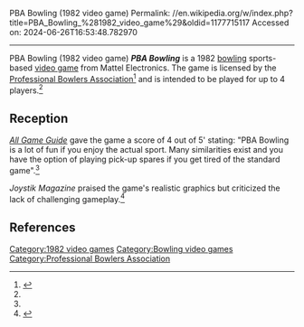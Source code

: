 PBA Bowling (1982 video game)
Permalink: //en.wikipedia.org/w/index.php?title=PBA_Bowling_%281982_video_game%29&oldid=1177715117
Accessed on: 2024-06-26T16:53:48.782970



------
PBA Bowling (1982 video game)
{{Short description|1982 video game}}
{{distinguish|PBA Bowling (1995 video game)}}
{{Infobox CVG
| title = PBA Bowling
| image = PBA Bowling 1982 video game cover.jpeg
| caption = 
| developer = Mattel Electronics
| publisher = Mattel Electronics
| series = 
| producer = 
| designer =
| programmer = 
| composer = 
| engine =
| released = 1982<ref>{{cite web|url=https://www.newspapers.com/article/detroit-free-press/132062119/|archiveurl=https://web.archive.org/web/20230919171349/https://www.newspapers.com/article/detroit-free-press/132062119/|title=Untitled|newspaper=[[Detroit Free Press]]|page=282|archivedate=September 19, 2023|date=October 11, 1981|accessdate=September 19, 2023|via=[[Newspapers.com]]}}</ref>
| genre = [[Sports video game|Sports]] ([[Bowling]])
| modes = 
| platforms = [[Intellivision]]<ref>{{cite web|url=https://archive.org/details/games-34-1982-december/page/n51/mode/2up|title=PBA Bowling|magazine=GAMES Magazine|date=1982|accessdate=September 19, 2023}}</ref>
|alt = 
}}'''''PBA Bowling''''' is a 1982 [[bowling]] sports-based [[video game]] from Mattel Electronics. The game is licensed by the [[Professional Bowlers Association]]<ref>{{cite web|url=https://www.newspapers.com/article/the-news/132062669/|archiveurl=https://web.archive.org/web/20230919171547/https://www.newspapers.com/article/the-news/132062669/|title=Family fun:Intellivision|newspaper=The News|page=54|archivedate=September 19, 2023|date=December 18, 1981|accessdate=September 19, 2023|via=[[Newspapers.com]]}}</ref> and is intended to be played for up to 4 players.<ref name="Joystik"/>

==Reception==
{{Video game reviews
|rev1=''[[All Game Guide]]''
|rev1Score=4/5<ref name="AGG Review">{{cite web|first=Jonathan|last=Sutyak|url=http://www.allgame.com/game.php?id=31841&tab=review|archiveurl=https://web.archive.org/web/20141115164140/http://www.allgame.com/game.php?id=31841&tab=review|title=PBA Bowling|website=[[All Game Guide]]|archivedate=November 15, 2014|accessdate=September 19, 2023}}</ref>
}}

''[[All Game Guide]]'' gave the game a score of 4 out of 5' stating: "PBA Bowling is a lot of fun if you enjoy the actual sport. Many similarities exist and you have the option of playing pick-up spares if you get tired of the standard game".<ref name="AGG Review"/>

''Joystik Magazine'' praised the game's realistic graphics but criticized the lack of challenging gameplay.<ref name="Joystik">{{cite web|url=https://archive.org/details/joystik_magazine-1982-12/page/n63/mode/2up|title=PBA Bowling|magazine=Joystik|page=62|date=December 1982|accessdate=September 19, 2023}}</ref>

==References==
{{reflist}}

[[Category:1982 video games]]
[[Category:Bowling video games]]
[[Category:Professional Bowlers Association]]